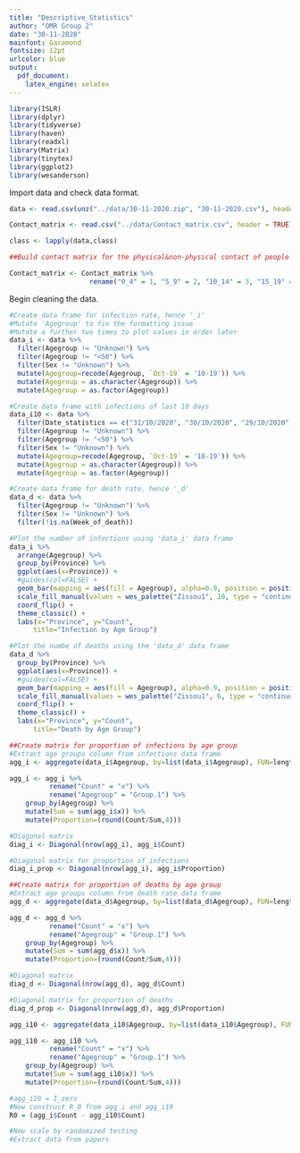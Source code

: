 ```yaml
---
title: "Descriptive_Statistics"
author: "OMR Group 2"
date: "30-11-2020"
mainfont: Garamond
fontsize: 12pt
urlcolor: blue
output: 
  pdf_document:
    latex_engine: xelatex
---
```


```r

library(ISLR)
library(dplyr)
library(tidyverse)
library(haven)
library(readxl)
library(Matrix)
library(tinytex)
library(ggplot2)
library(wesanderson)

```
Import data and check data format.
```r

data <- read.csv(unz("../data/30-11-2020.zip", "30-11-2020.csv"), header = TRUE)

Contact_matrix <- read.csv("../data/Contact_matrix.csv", header = TRUE)

class <- lapply(data,class)
```

```r
##Build contact matrix for the physical&non-physical contact of people in different age-groups in the Netherlands, taken from https://journals.plos.org/plosmedicine/article?id=10.1371/journal.pmed.0050074

Contact_matrix <- Contact_matrix %>%
                    rename("0_4" = 1, "5_9" = 2, "10_14" = 3, "15_19" = 4, "20_24" = 5, "25_29" = 6, "30_34" = 7, "35_39" = 8, "40_44" = 9, "45_49" = 10, "50_54" = 11, "55_59" = 12, "60_64" = 13, "65_69" = 14, "70+" = 15)
```

Begin cleaning the data.
```r
#Create data frame for infection rate, hence '_i'
#Mutate 'Agegroup' to fix the formatting issue
#Mutate a further two times to plot values in order later
data_i <- data %>% 
  filter(Agegroup != "Unknown") %>%
  filter(Agegroup != "<50") %>%
  filter(Sex != "Unknown") %>%
  mutate(Agegroup=recode(Agegroup, `Oct-19` = '10-19')) %>%
  mutate(Agegroup = as.character(Agegroup)) %>%
  mutate(Agegroup = as.factor(Agegroup))

#Create data frame with infections of last 10 days
data_i10 <- data %>% 
  filter(Date_statistics == c("31/10/2020", "30/10/2020", "29/10/2020", "28/10/2020", "27/10/2020", "26/10/2020", "25/10/2020", "24/10/2020", "23/10/2020", "22/10/2020")) %>%
  filter(Agegroup != "Unknown") %>%
  filter(Agegroup != "<50") %>%
  filter(Sex != "Unknown") %>%
  mutate(Agegroup=recode(Agegroup, `Oct-19` = '10-19')) %>%
  mutate(Agegroup = as.character(Agegroup)) %>%
  mutate(Agegroup = as.factor(Agegroup))

#Create data frame for death rate, hence '_d'
data_d <- data %>%
  filter(Agegroup != "Unknown") %>%
  filter(Sex != "Unknown") %>%
  filter(!is.na(Week_of_death))
```

```r
#Plot the number of infections using 'data_i' data frame
data_i %>%
  arrange(Agegroup) %>%
  group_by(Province) %>%
  ggplot(aes(x=Province)) + 
  #guides(col=FALSE) +
  geom_bar(mapping = aes(fill = Agegroup), alpha=0.9, position = position_stack(reverse = TRUE)) + 
  scale_fill_manual(values = wes_palette("Zissou1", 10, type = "continuous")) +
  coord_flip() +
  theme_classic() +
  labs(x="Province", y="Count", 
      title="Infection by Age Group")
```

```r
#Plot the numbe of deaths using the 'data_d' data frame
data_d %>%
  group_by(Province) %>%
  ggplot(aes(x=Province)) + 
  #guides(col=FALSE) +
  geom_bar(mapping = aes(fill = Agegroup), alpha=0.9, position = position_stack(reverse = TRUE)) + 
  scale_fill_manual(values = wes_palette("Zissou1", 6, type = "continuous")) +
  coord_flip() +
  theme_classic() +
  labs(x="Province", y="Count", 
      title="Death by Age Group")
```

```r
##Create matrix for proportion of infections by age group
#Extract age groups column from infections data frame
agg_i <- aggregate(data_i$Agegroup, by=list(data_i$Agegroup), FUN=length)

agg_i <- agg_i %>%
          rename("Count" = "x") %>%
          rename("Agegroup" = "Group.1") %>%
    group_by(Agegroup) %>%
    mutate(Sum = sum(agg_i$x)) %>%
    mutate(Proportion=(round(Count/Sum,4)))

#Diagonal matrix
diag_i <- Diagonal(nrow(agg_i), agg_i$Count)

#Diagonal matrix for proportion of infections
diag_i_prop <- Diagonal(nrow(agg_i), agg_i$Proportion)

##Create matrix for proportion of deaths by age group
#Extract age groups column from death rate data frame
agg_d <- aggregate(data_d$Agegroup, by=list(data_d$Agegroup), FUN=length)

agg_d <- agg_d %>%
          rename("Count" = "x") %>%
          rename("Agegroup" = "Group.1") %>%
    group_by(Agegroup) %>%
    mutate(Sum = sum(agg_d$x)) %>%
    mutate(Proportion=(round(Count/Sum,4)))

#Diagonal matrix
diag_d <- Diagonal(nrow(agg_d), agg_d$Count)

#Diagonal matrix for proportion of deaths
diag_d_prop <- Diagonal(nrow(agg_d), agg_d$Proportion)

```

```r
agg_i10 <- aggregate(data_i10$Agegroup, by=list(data_i10$Agegroup), FUN=length)

agg_i10 <- agg_i10 %>%
          rename("Count" = "x") %>%
          rename("Agegroup" = "Group.1") %>%
    group_by(Agegroup) %>%
    mutate(Sum = sum(agg_i10$x)) %>%
    mutate(Proportion=(round(Count/Sum,4)))

#agg_i10 = I_zero
#Now construct R_0 from agg_i and agg_i10
R0 = (agg_i$Count - agg_i10$Count)

#Now scale by randomized testing
#Extract data from papers

```

